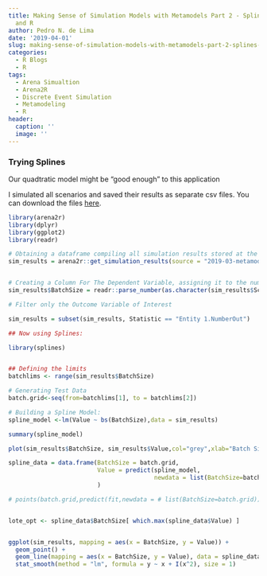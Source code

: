 ```yaml
---
title: Making Sense of Simulation Models with Metamodels Part 2 - Splines with Arena
  and R
author: Pedro N. de Lima
date: '2019-04-01'
slug: making-sense-of-simulation-models-with-metamodels-part-2-splines-with-arena-and-r
categories:
  - R Blogs
  - R
tags:
  - Arena Simualtion
  - Arena2R
  - Discrete Event Simulation
  - Metamodeling
  - R
header:
  caption: ''
  image: ''
---
```


### Trying Splines

Our quadtratic model might be "good enough" to this application

I simulated all scenarios and saved their results as separate csv files. You can download the files [here](/post/2019-03-metamodeling/batchsizefiles.zip).


```r

library(arena2r)
library(dplyr)
library(ggplot2)
library(readr)

# Obtaining a dataframe compiling all simulation results stored at the "source" folder.
sim_results = arena2r::get_simulation_results(source = "2019-03-metamodeling/")


# Creating a Column For The Dependent Variable, assigning it to the number in the file name:
sim_results$BatchSize = readr::parse_number(as.character(sim_results$Scenario))

# Filter only the Outcome Variable of Interest

sim_results = subset(sim_results, Statistic == "Entity 1.NumberOut")

## Now using Splines:

library(splines)


## Defining the limits
batchlims <- range(sim_results$BatchSize)

# Generating Test Data
batch.grid<-seq(from=batchlims[1], to = batchlims[2])

# Building a Spline Model:
spline_model <-lm(Value ~ bs(BatchSize),data = sim_results)

summary(spline_model)

plot(sim_results$BatchSize, sim_results$Value,col="grey",xlab="Batch Size",ylab="Production")

spline_data = data.frame(BatchSize = batch.grid, 
                         Value = predict(spline_model,
                                         newdata = list(BatchSize=batch.grid))
                         )

# points(batch.grid,predict(fit,newdata = # list(BatchSize=batch.grid)),col="darkgreen",lwd=2,type="l")


lote_opt <- spline_data$BatchSize[ which.max(spline_data$Value) ]


ggplot(sim_results, mapping = aes(x = BatchSize, y = Value)) + 
  geom_point() + 
  geom_line(mapping = aes(x = BatchSize, y = Value), data = spline_data, size = 1) + 
  stat_smooth(method = "lm", formula = y ~ x + I(x^2), size = 1)



```

